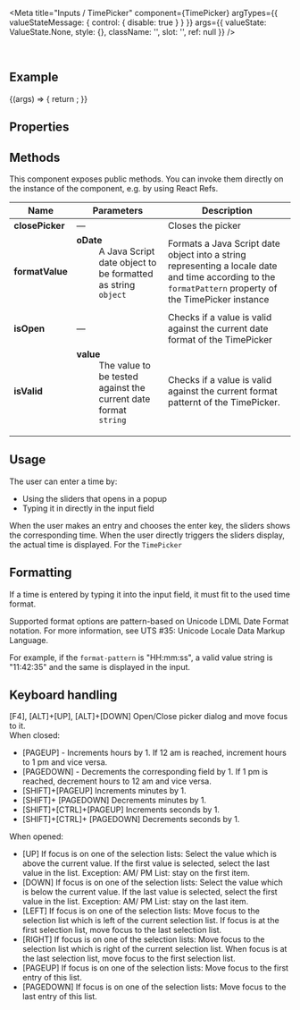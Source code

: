 
<Meta
  title="Inputs / TimePicker"
  component={TimePicker}
  argTypes={{
    valueStateMessage: { control: { disable: true } }
  }}
  args={{
    valueState: ValueState.None,
    style: {},
    className: '',
    slot: '',
    ref: null
  }}
/>

<DocsHeader />

<br />

## Example

<Canvas>
  <Story name="Default">
    {(args) => {
      return <TimePicker {...args} />;
    }}
  </Story>
</Canvas>

## Properties

<ArgsTable story="." />

## Methods

This component exposes public methods. You can invoke them directly on the instance of the component, e.g. by using React Refs.

| Name            | Parameters                                                                                                                                                           | Description                                                                                                                                                         |
| --------------- | -------------------------------------------------------------------------------------------------------------------------------------------------------------------- | ------------------------------------------------------------------------------------------------------------------------------------------------------------------- |
| **closePicker** | &mdash;                                                                                                                                                              | Closes the picker                                                                                                                                                   |
| **formatValue** | <dl><dt className="methodText">**oDate**</dt><dd className="methodText">A Java Script date object to be formatted as string</dd><dd><code>object</code></dd></dl>    | Formats a Java Script date object into a string representing a locale date and time according to the <code>formatPattern</code> property of the TimePicker instance |
| **isOpen**      | &mdash;                                                                                                                                                              | Checks if a value is valid against the current date format of the TimePicker                                                                                        |
| **isValid**     | <dl><dt className="methodText">**value**</dt><dd className="methodText">The value to be tested against the current date format</dd><dd><code>string</code></dd></dl> | Checks if a value is valid against the current format patternt of the TimePicker.                                                                                   |

## Usage

The user can enter a time by:

- Using the sliders that opens in a popup
- Typing it in directly in the input field

When the user makes an entry and chooses the enter key, the sliders shows the corresponding time. When the user directly triggers the sliders display, the actual time is displayed. For the `TimePicker`

## Formatting

If a time is entered by typing it into the input field, it must fit to the used time format.

Supported format options are pattern-based on Unicode LDML Date Format notation. For more information, see <ui5-link target="_blank" href="http://unicode.org/reports/tr35/#Date_Field_Symbol_Table" class="api-table-content-cell-link">UTS #35: Unicode Locale Data Markup Language</ui5-link>.

For example, if the `format-pattern` is "HH:mm:ss", a valid value string is "11:42:35" and the same is displayed in the input.

## Keyboard handling

\[F4\], \[ALT\]+\[UP\], \[ALT\]+\[DOWN\] Open/Close picker dialog and move focus to it.  
When closed:

- \[PAGEUP\] - Increments hours by 1. If 12 am is reached, increment hours to 1 pm and vice versa.
- \[PAGEDOWN\] - Decrements the corresponding field by 1. If 1 pm is reached, decrement hours to 12 am and vice versa.
- \[SHIFT\]+\[PAGEUP\] Increments minutes by 1.
- \[SHIFT\]+ \[PAGEDOWN\] Decrements minutes by 1.
- \[SHIFT\]+\[CTRL\]+\[PAGEUP\] Increments seconds by 1.
- \[SHIFT\]+\[CTRL\]+ \[PAGEDOWN\] Decrements seconds by 1.

When opened:

- \[UP\] If focus is on one of the selection lists: Select the value which is above the current value. If the first value is selected, select the last value in the list. Exception: AM/ PM List: stay on the first item.
- \[DOWN\] If focus is on one of the selection lists: Select the value which is below the current value. If the last value is selected, select the first value in the list. Exception: AM/ PM List: stay on the last item.
- \[LEFT\] If focus is on one of the selection lists: Move focus to the selection list which is left of the current selection list. If focus is at the first selection list, move focus to the last selection list.
- \[RIGHT\] If focus is on one of the selection lists: Move focus to the selection list which is right of the current selection list. When focus is at the last selection list, move focus to the first selection list.
- \[PAGEUP\] If focus is on one of the selection lists: Move focus to the first entry of this list.
- \[PAGEDOWN\] If focus is on one of the selection lists: Move focus to the last entry of this list.

<Footer />
